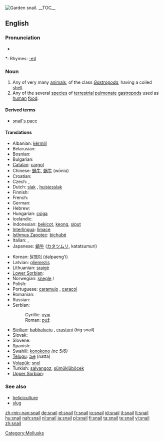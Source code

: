 [[Image:Snail2.JPG|thumb|Garden snail.]]
{{wikipedia}}
{{commons|Helicidae}}
__TOC__
==English==

===Pronunciation===
* {{audio|en-us-snail.ogg|Audio (US)}}

*: Rhymes: [[Rhymes:English:-eɪl|-eɪl]]

===Noun===
{{en-noun}}

# Any of very many [[animal]]s, of the class ''[[Gastropoda]]'', having a coiled [[shell]].
# Any of the several [[species]] of [[terrestrial]] [[pulmonate]] [[gastropod]]s used as [[human]] [[food]].

====Derived terms====
* [[snail's pace]]

{{Flowbreak}}

====Translations====
{{top}}
* Albanian: [[kërmill]] {{g|Albanian}}
* Belarusian: {{t-|be|смоўж|m|sc=Cyrl|xs=Belarusian}}
* Bosnian: {{t-|bs|puž|m}}
* Bulgarian: {{t-|bg|охлюв|m|sc=Cyrl}}
* [[Catalan]]: [[cargol]] {{m}}
* Chinese: [[蝸牛]], [[蜗牛]] (wōniú)
* Croatian: {{t+|hr|puž|m}}
* Czech: {{t+|cs|hlemýžď|m}}, {{t-|cs|šnek|m}}
* Dutch: [[slak]] {{f}}, [[huisjesslak]] {{f}}
* Finnish: {{t+|fi|etana}}
* French: {{t+|fr|escargot|m}}
* German: {{t+|de|Schnecke|f}}
* Hebrew: {{t-|he|שבלול|m|sc=Hebr}}
* Hungarian: [[csiga]]
* Icelandic: {{t+|is|snigill|m}}
* Indonesian: [[bekicot]], [[keong]], [[siput]]
* [[Interlingua]]: [[limace]]
* [[Isthmus Zapotec]]: [[bichubé]]
* Italian: {{t+|it|chiocciola|f}}, {{t+|it|lumaca|f}}
* Japanese: [[蝸牛]] ([[カタツムリ]], katatsumuri)
{{mid}}
* Korean: [[달팽이]] (dalpaeng'i)
* Latvian: [[gliemezis]] {{m}}
* Lithuanian: [[sraigė]] {{f}}
* [[Lower Sorbian]]: {{tø|dsb|slinik|m|xs=Lower Sorbian}}
* Norwegian: [[snegle]] {{f}}/{{m}}
* Polish: {{t-|pl|ślimak|m}}
* Portuguese: [[caramujo]] {{m}}, [[caracol]] {{m}}
* Romanian: {{t-|ro|melc|m}}
* Russian: {{t+|ru|улитка|f|sc=Cyrl}}
* Serbian:
*: Cyrillic: [[пуж#Serbian|пуж]] {{m}}
*: Roman: [[puž#Serbian|puž]] {{m}}
* [[Sicilian]]: [[babbaluciu]] {{m}}, [[crastuni]] {{m}} (big snail)
* Slovak: {{t-|sk|slimák|m}}
* Slovene: {{t+|sl|polž|m}}
* Spanish: {{t+|es|caracol|m}}
* Swahili: [[konokono]] ''(nc 5/6)''
* [[Telugu]]: [[నత్త]] (natta)
* [[Volapük]]: [[snel]]
* Turkish: [[salyangoz]], [[sümüklüböcek]]
* [[Upper Sorbian]]: {{tø|hsb|šlink|m|xs=Upper Sorbian}}
{{bottom}}

===See also===
* [[heliciculture]]
* [[slug]]

[[Category:Mollusks]]

[[zh-min-nan:snail]]
[[de:snail]]
[[el:snail]]
[[fr:snail]]
[[io:snail]]
[[id:snail]]
[[it:snail]]
[[lt:snail]]
[[hu:snail]]
[[nah:snail]]
[[nl:snail]]
[[ja:snail]]
[[pl:snail]]
[[fi:snail]]
[[ta:snail]]
[[te:snail]]
[[vi:snail]]
[[zh:snail]]